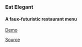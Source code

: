 ### Eat Elegant

#### A faux-futuristic restaurant menu

[Demo](http://arpeggi.at/restaurant-app)

[Source](https://github.com/MellowArpeggiation/restaurant-app)
